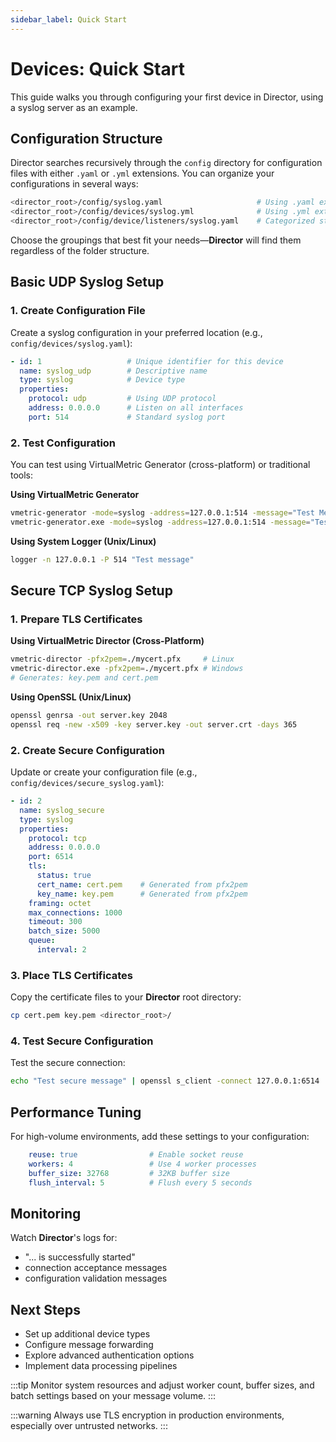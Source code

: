 ```yaml
---
sidebar_label: Quick Start
---
```


# Devices: Quick Start

This guide walks you through configuring your first device in Director, using a syslog server as an example.

## Configuration Structure

Director searches recursively through the `config` directory for configuration files with either `.yaml` or `.yml` extensions. You can organize your configurations in several ways:

```bash
<director_root>/config/syslog.yaml                     # Using .yaml extension
<director_root>/config/devices/syslog.yml              # Using .yml extension
<director_root>/config/device/listeners/syslog.yaml    # Categorized structure
```

Choose the groupings that best fit your needs&mdash;**Director** will find them regardless of the folder structure.

## Basic UDP Syslog Setup

### 1. Create Configuration File

Create a syslog configuration in your preferred location (e.g., `config/devices/syslog.yaml`):

```yaml
- id: 1                   # Unique identifier for this device
  name: syslog_udp        # Descriptive name
  type: syslog            # Device type
  properties:
    protocol: udp         # Using UDP protocol
    address: 0.0.0.0      # Listen on all interfaces
    port: 514             # Standard syslog port
```

### 2. Test Configuration

You can test using VirtualMetric Generator (cross-platform) or traditional tools:

**Using VirtualMetric Generator**

```bash
vmetric-generator -mode=syslog -address=127.0.0.1:514 -message="Test Message"     # Linux
vmetric-generator.exe -mode=syslog -address=127.0.0.1:514 -message="Test Message" # Windows
```

**Using System Logger (Unix/Linux)**

```bash
logger -n 127.0.0.1 -P 514 "Test message"
```

## Secure TCP Syslog Setup

### 1. Prepare TLS Certificates

**Using VirtualMetric Director (Cross-Platform)**

```bash
vmetric-director -pfx2pem=./mycert.pfx     # Linux
vmetric-director.exe -pfx2pem=./mycert.pfx # Windows
# Generates: key.pem and cert.pem
```

**Using OpenSSL (Unix/Linux)**

```bash
openssl genrsa -out server.key 2048
openssl req -new -x509 -key server.key -out server.crt -days 365
```

### 2. Create Secure Configuration

Update or create your configuration file (e.g., `config/devices/secure_syslog.yaml`):

```yaml
- id: 2
  name: syslog_secure
  type: syslog
  properties:
    protocol: tcp
    address: 0.0.0.0
    port: 6514
    tls:
      status: true
      cert_name: cert.pem    # Generated from pfx2pem
      key_name: key.pem      # Generated from pfx2pem
    framing: octet
    max_connections: 1000
    timeout: 300
    batch_size: 5000
    queue:
      interval: 2
```

### 3. Place TLS Certificates

Copy the certificate files to your **Director** root directory:

```bash
cp cert.pem key.pem <director_root>/
```

### 4. Test Secure Configuration

Test the secure connection:

```bash
echo "Test secure message" | openssl s_client -connect 127.0.0.1:6514
```

## Performance Tuning

For high-volume environments, add these settings to your configuration:

```yaml
    reuse: true                # Enable socket reuse
    workers: 4                 # Use 4 worker processes
    buffer_size: 32768         # 32KB buffer size
    flush_interval: 5          # Flush every 5 seconds
```

## Monitoring

Watch **Director**'s logs for:

- "... is successfully started"
- connection acceptance messages
- configuration validation messages

## Next Steps

- Set up additional device types
- Configure message forwarding
- Explore advanced authentication options
- Implement data processing pipelines

:::tip
Monitor system resources and adjust worker count, buffer sizes, and batch settings based on your message volume.
:::

:::warning
Always use TLS encryption in production environments, especially over untrusted networks.
:::

